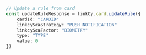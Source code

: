 ```typescript index.ts
// Update a rule from card
const updateRuleResponse = linkCy.card.updateRule({
    cardId: "CARDID"
    linkcyScaStrategy: "PUSH_NOTIFICATION"
    linkcyScaFactor: "BIOMETRY"
    type: "TYPE"
    value: 0
})
```